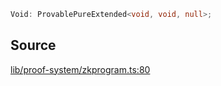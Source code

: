 ```ts
Void: ProvablePureExtended<void, void, null>;
```

## Source

[lib/proof-system/zkprogram.ts:80](https://github.com/o1-labs/o1js/blob/main/src/lib/proof-system/zkprogram.ts#L80)
